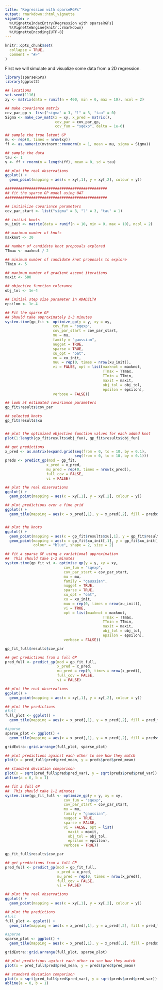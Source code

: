 ```yaml
---
title: "Regression with sparseRGPs"
output: rmarkdown::html_vignette
vignette: >
  %\VignetteIndexEntry{Regression with sparseRGPs}
  %\VignetteEngine{knitr::rmarkdown}
  %\VignetteEncoding{UTF-8}
---
```


```r
knitr::opts_chunk$set(
  collapse = TRUE,
  comment = "#>"
)
```

First we will simulate and visualize some data from a 2D regression.

```r
library(sparseRGPs)
library(ggplot2)

## locations
set.seed(1116)
xy <- matrix(data = runif(n = 400, min = 0, max = 10), ncol = 2)

## make covariance matrix
cov_par_gp <- list("sigma" = 3, "l" = 3, "tau" = 0)
Sigma <- make_cov_matC(x = xy, x_pred = matrix(),
                       cov_par = cov_par_gp,
                       cov_fun = "sqexp", delta = 1e-6)

## sample the true latent GP
mu <- rep(0, times = nrow(xy))
ff <- as.numeric(mvtnorm::rmvnorm(n = 1, mean = mu, sigma = Sigma))

## sample the data
tau <- 1
y <- ff + rnorm(n = length(ff), mean = 0, sd = tau)

## plot the real observations
ggplot() +
  geom_point(mapping = aes(x = xy[,1], y = xy[,2], colour = y))
```

```r
###############################################
## fit the sparse GP model using OAT
###############################################

## initialize covariance parameters
cov_par_start <- list("sigma" = 3, "l" = 3, "tau" = 1)

## initial knots
xu_init <- matrix(data = runif(n = 10, min = 0, max = 10), ncol = 2)

## maximum number of knots
maxknot <- 30

## number of candidate knot proposals explored
TTmax <- maxknot / 2

## minimum number of candidate knot proposals to explore
TTmin <- 5

## maximum number of gradient ascent iterations
maxit <- 500

## objective function tolerance
obj_tol <- 1e-4

## initial step size parameter in ADADELTA
epsilon <- 1e-4

## Fit the sparse GP
## Should take approximately 2-3 minutes
system.time(gp_fit <- optimize_gp(y = y, xy = xy,
                      cov_fun = "sqexp",
                      cov_par_start = cov_par_start,
                      mu = mu,
                      family = "gaussian",
                      nugget = TRUE,
                      sparse = TRUE,
                      xu_opt = "oat",
                      xu = xu_init,
                      muu = rep(0, times = nrow(xu_init)),
                      vi = FALSE, opt = list(maxknot = maxknot,
                                             TTmax = TTmax,
                                             TTmin = TTmin,
                                             maxit = maxit,
                                             obj_tol = obj_tol,
                                             epsilon = epsilon),
                      verbose = FALSE))

## look at estimated covariance parameters
gp_fit$results$cov_par

## selected knots 
gp_fit$results$xu


## plot the optimized objective function values for each added knot
plot(1:length(gp_fit$results$obj_fun), gp_fit$results$obj_fun)

## get predictions 
x_pred <- as.matrix(expand.grid(seq(from = 0, to = 10, by = 0.1), 
                                seq(from = 0, to = 10, by = 0.1)))
preds <- predict_gp(mod = gp_fit, 
                   x_pred = x_pred, 
                   mu_pred = rep(0, times = nrow(x_pred)), 
                   full_cov = FALSE, 
                   vi = FALSE)

## plot the real observations
ggplot() +
  geom_point(mapping = aes(x = xy[,1], y = xy[,2], colour = y))

## plot predictions over a fine grid
ggplot() +
  geom_tile(mapping = aes(x = x_pred[,1], y = x_pred[,2], fill = preds$pred$pred_mean))


## plot the knots
ggplot() +
  geom_point(mapping = aes(x = gp_fit$results$xu[,1], y = gp_fit$results$xu[,2])) +
  geom_point(mapping = aes(x = gp_fit$xu_init[,1], y = gp_fit$xu_init[,2]), 
             colour = "blue", shape = 2, size = 2)

```

```r
## fit a sparse GP using a variational approximation
##  This should take 1-2 minutes
system.time(gp_fit_vi <- optimize_gp(y = y, xy = xy,
                           cov_fun = "sqexp",
                           cov_par_start = cov_par_start,
                           mu = mu,
                           family = "gaussian",
                           nugget = TRUE,
                           sparse = TRUE,
                           xu_opt = "oat",
                           xu = xu_init,
                           muu = rep(0, times = nrow(xu_init)),
                           vi = TRUE, 
                           opt = list(maxknot = maxknot,
                                             TTmax = TTmax,
                                             TTmin = TTmin,
                                             maxit = maxit,
                                             obj_tol = obj_tol,
                                             epsilon = epsilon),
                           verbose = FALSE))

gp_fit_full$results$cov_par

## get predictions from a full GP
pred_full <- predict_gp(mod = gp_fit_full, 
                        x_pred = x_pred, 
                        mu_pred = rep(0, times = nrow(x_pred)), 
                        full_cov = FALSE, 
                        vi = FALSE)

## plot the real observations
ggplot() +
  geom_point(mapping = aes(x = xy[,1], y = xy[,2], colour = y))

## plot the predictions
#full
full_plot <- ggplot() +
  geom_tile(mapping = aes(x = x_pred[,1], y = x_pred[,2], fill = pred_full$pred$pred_mean))

#sparse
sparse_plot <- ggplot() +
  geom_tile(mapping = aes(x = x_pred[,1], y = x_pred[,2], fill = preds$pred$pred_mean))

gridExtra::grid.arrange(full_plot, sparse_plot)

## plot predictions against each other to see how they match
plot(x = pred_full$pred$pred_mean, y = preds$pred$pred_mean)

## standard deviation comparison
plot(x = sqrt(pred_full$pred$pred_var), y = sqrt(preds$pred$pred_var))
abline(a = 0, b = 1)
```

```r
## fit a full GP
##  This should take 1-2 minutes
system.time(gp_fit_full <- optimize_gp(y = y, xy = xy,
                           cov_fun = "sqexp",
                           cov_par_start = cov_par_start,
                           mu = mu,
                           family = "gaussian",
                           nugget = TRUE,
                           sparse = FALSE,
                           vi = FALSE, opt = list(
                             maxit = maxit,
                             obj_tol = obj_tol,
                             epsilon = epsilon),
                           verbose = TRUE))

gp_fit_full$results$cov_par

## get predictions from a full GP
pred_full <- predict_gp(mod = gp_fit_full, 
                        x_pred = x_pred, 
                        mu_pred = rep(0, times = nrow(x_pred)), 
                        full_cov = FALSE, 
                        vi = FALSE)

## plot the real observations
ggplot() +
  geom_point(mapping = aes(x = xy[,1], y = xy[,2], colour = y))

## plot the predictions
#full
full_plot <- ggplot() +
  geom_tile(mapping = aes(x = x_pred[,1], y = x_pred[,2], fill = pred_full$pred$pred_mean))

#sparse
sparse_plot <- ggplot() +
  geom_tile(mapping = aes(x = x_pred[,1], y = x_pred[,2], fill = preds$pred$pred_mean))

gridExtra::grid.arrange(full_plot, sparse_plot)

## plot predictions against each other to see how they match
plot(x = pred_full$pred$pred_mean, y = preds$pred$pred_mean)

## standard deviation comparison
plot(x = sqrt(pred_full$pred$pred_var), y = sqrt(preds$pred$pred_var))
abline(a = 0, b = 1)
```
